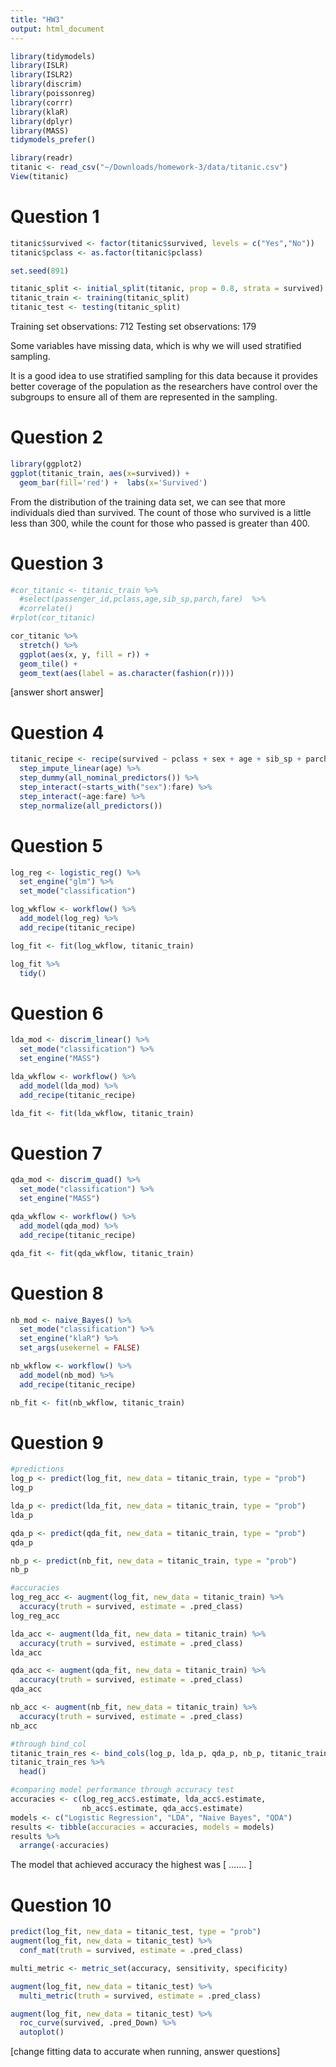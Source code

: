 ```yaml
---
title: "HW3"
output: html_document
---
```


``` r
library(tidymodels)
library(ISLR) 
library(ISLR2) 
library(discrim)
library(poissonreg)
library(corrr)
library(klaR) 
library(dplyr)
library(MASS)
tidymodels_prefer()

library(readr)
titanic <- read_csv("~/Downloads/homework-3/data/titanic.csv")
View(titanic)
```
# Question 1

```r

titanic$survived <- factor(titanic$survived, levels = c("Yes","No"))
titanic$pclass <- as.factor(titanic$pclass)

set.seed(891)

titanic_split <- initial_split(titanic, prop = 0.8, strata = survived)
titanic_train <- training(titanic_split)
titanic_test <- testing(titanic_split)
```
Training set observations: 712
Testing set observations: 179

Some variables have missing data, which is why we will used stratified sampling.

It is a good idea to use stratified sampling for this data because it provides better coverage of the population as the researchers have control over the subgroups to ensure all of them are represented in the sampling.

# Question 2
```r
library(ggplot2)
ggplot(titanic_train, aes(x=survived)) +
  geom_bar(fill='red') +  labs(x='Survived')

```
From the distribution of the training data set, we can see that more individuals died than survived. The count of those who survived is a little less than 300, while the count for those who passed is greater than 400.

# Question 3
```r
#cor_titanic <- titanic_train %>%
  #select(passenger_id,pclass,age,sib_sp,parch,fare)  %>%
  #correlate()
#rplot(cor_titanic)

cor_titanic %>%
  stretch() %>%
  ggplot(aes(x, y, fill = r)) +
  geom_tile() +
  geom_text(aes(label = as.character(fashion(r))))
```
[answer short answer]

# Question 4
```r
titanic_recipe <- recipe(survived ~ pclass + sex + age + sib_sp + parch + fare, data = titanic_train) %>%
  step_impute_linear(age) %>%
  step_dummy(all_nominal_predictors()) %>%
  step_interact(~starts_with("sex"):fare) %>%
  step_interact(~age:fare) %>%
  step_normalize(all_predictors())

```

# Question 5
```r
log_reg <- logistic_reg() %>% 
  set_engine("glm") %>% 
  set_mode("classification")

log_wkflow <- workflow() %>% 
  add_model(log_reg) %>% 
  add_recipe(titanic_recipe)

log_fit <- fit(log_wkflow, titanic_train)

log_fit %>% 
  tidy()

```

# Question 6
```r
lda_mod <- discrim_linear() %>% 
  set_mode("classification") %>% 
  set_engine("MASS")

lda_wkflow <- workflow() %>% 
  add_model(lda_mod) %>% 
  add_recipe(titanic_recipe)

lda_fit <- fit(lda_wkflow, titanic_train)

```

# Question 7
```r
qda_mod <- discrim_quad() %>% 
  set_mode("classification") %>% 
  set_engine("MASS")

qda_wkflow <- workflow() %>% 
  add_model(qda_mod) %>% 
  add_recipe(titanic_recipe)

qda_fit <- fit(qda_wkflow, titanic_train)
```

# Question 8
```r
nb_mod <- naive_Bayes() %>% 
  set_mode("classification") %>% 
  set_engine("klaR") %>% 
  set_args(usekernel = FALSE) 

nb_wkflow <- workflow() %>% 
  add_model(nb_mod) %>% 
  add_recipe(titanic_recipe)

nb_fit <- fit(nb_wkflow, titanic_train)
```

# Question 9
```r
#predictions
log_p <- predict(log_fit, new_data = titanic_train, type = "prob")
log_p

lda_p <- predict(lda_fit, new_data = titanic_train, type = "prob")
lda_p

qda_p <- predict(qda_fit, new_data = titanic_train, type = "prob")
qda_p

nb_p <- predict(nb_fit, new_data = titanic_train, type = "prob")
nb_p

#accuracies
log_reg_acc <- augment(log_fit, new_data = titanic_train) %>%
  accuracy(truth = survived, estimate = .pred_class)
log_reg_acc

lda_acc <- augment(lda_fit, new_data = titanic_train) %>%
  accuracy(truth = survived, estimate = .pred_class)
lda_acc

qda_acc <- augment(qda_fit, new_data = titanic_train) %>%
  accuracy(truth = survived, estimate = .pred_class)
qda_acc

nb_acc <- augment(nb_fit, new_data = titanic_train) %>%
  accuracy(truth = survived, estimate = .pred_class)
nb_acc

#through bind_col
titanic_train_res <- bind_cols(log_p, lda_p, qda_p, nb_p, titanic_train %>% select(survived))
titanic_train_res %>% 
  head()

#comparing model performance through accuracy test
accuracies <- c(log_reg_acc$.estimate, lda_acc$.estimate, 
                nb_acc$.estimate, qda_acc$.estimate)
models <- c("Logistic Regression", "LDA", "Naive Bayes", "QDA")
results <- tibble(accuracies = accuracies, models = models)
results %>% 
  arrange(-accuracies)
```
The model that achieved accuracy the highest was [ ....... ]

# Question 10
```r
predict(log_fit, new_data = titanic_test, type = "prob")
augment(log_fit, new_data = titanic_test) %>%
  conf_mat(truth = survived, estimate = .pred_class) 

multi_metric <- metric_set(accuracy, sensitivity, specificity)

augment(log_fit, new_data = titanic_test) %>%
  multi_metric(truth = survived, estimate = .pred_class)

augment(log_fit, new_data = titanic_test) %>%
  roc_curve(survived, .pred_Down) %>%
  autoplot()
```

[change fitting data to accurate when running, answer questions]



